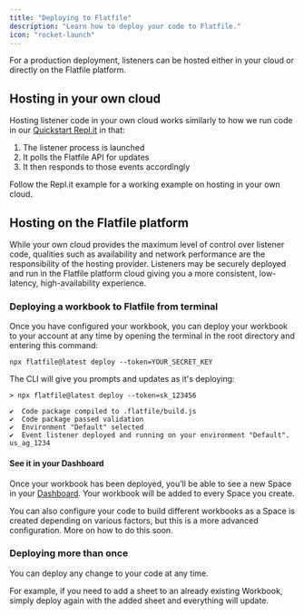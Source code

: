 ```yaml
---
title: "Deploying to Flatfile"
description: "Learn how to deploy your code to Flatfile."
icon: "rocket-launch"
---
```


For a production deployment, listeners can be hosted either in your cloud or directly on the Flatfile platform. 

## Hosting in your own cloud

Hosting listener code in your own cloud works similarly to how we run code in our [Quickstart Repl.it](https://replit.com/@flatfile/get-started) in that: 

1. The listener process is launched
2. It polls the Flatfile API for updates
3. It then responds to those events accordingly

Follow the Repl.it example for a working example on hosting in your own cloud.

## Hosting on the Flatfile platform

While your own cloud provides the maximum level of control over listener code, qualities such as availability and network performance are the responsibility of the hosting provider. Listeners may be securely deployed and run in the Flatfile platform cloud giving you a more consistent, low-latency, high-availability experience. 


### Deploying a workbook to Flatfile from terminal

Once you have configured your workbook, you can deploy your workbook to your account at any time
by opening the terminal in the root directory and entering this command:

`npx flatfile@latest deploy --token=YOUR_SECRET_KEY`

The CLI will give you prompts and updates as it's deploying:

``` terminal
> npx flatfile@latest deploy --token=sk_123456

✔  Code package compiled to .flatfile/build.js
✔  Code package passed validation
✔  Environment "Default" selected
✔  Event listener deployed and running on your environment "Default". us_ag_1234
```

#### See it in your Dashboard

Once your workbook has been deployed, you’ll be able to see a new Space in your [Dashboard](https://platform.flatfile.com).   Your workbook will be added to every Space you create. 

<Note>
  You can also configure your code to build different workbooks as a Space is created depending on various factors, but this is a more advanced configuration. 
  More on how to do this soon. 
</Note>


### Deploying more than once

You can deploy any change to your code at any time. 

For example, if you need to add a sheet to an already existing Workbook, simply deploy again with the added sheet and everything will update.

